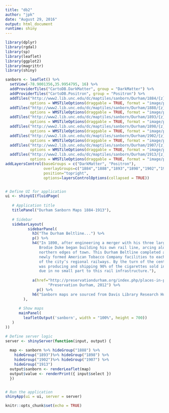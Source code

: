 ```yaml
---
title: "db2"
author: "jpk"
date: "August 29, 2016"
output: html_document
runtime: shiny
---
```

```r
library(dplyr)  
library(rgdal)   
library(sp)     
library(leaflet)  
library(ggplot2)
library(magrittr)
library(shiny)

sanborn <- leaflet() %>%
  setView(-78.9001356,35.9954795, 16) %>%
  addProviderTiles("CartoDB.DarkMatter", group = "DarkMatter") %>%
  addProviderTiles("CartoDB.Positron", group = "Positron") %>%
  addTiles("http://www2.lib.unc.edu/dc/maptiles/sanborn/Durham/1884/{z}/{x}/{y}.png",
           options = WMSTileOptions(draggable = TRUE, format = "image/png", opacity = 0.75), group = "1884") %>% 
  addTiles("http://www2.lib.unc.edu/dc/maptiles/sanborn/Durham/1888/{z}/{x}/{y}.png",
           options = WMSTileOptions(draggable = TRUE, format = "image/png", opacity = 0.75), group = "1888") %>% 
  addTiles("http://www2.lib.unc.edu/dc/maptiles/sanborn/Durham/1893/{z}/{x}/{y}.png",
           options = WMSTileOptions(draggable = TRUE, format = "image/png", opacity = 0.75), group = "1893") %>% 
  addTiles("http://www2.lib.unc.edu/dc/maptiles/sanborn/Durham/1898/{z}/{x}/{y}.png",
           options = WMSTileOptions(draggable = TRUE, format = "image/png", opacity = 0.75), group = "1898") %>% 
  addTiles("http://www2.lib.unc.edu/dc/maptiles/sanborn/Durham/1902/{z}/{x}/{y}.png",
           options = WMSTileOptions(draggable = TRUE, format = "image/png", opacity = 0.75), group = "1902") %>% 
  addTiles("http://www2.lib.unc.edu/dc/maptiles/sanborn/Durham/1907/{z}/{x}/{y}.png",
           options = WMSTileOptions(draggable = TRUE, format = "image/png", opacity = 0.75), group = "1907") %>% 
  addTiles("http://www2.lib.unc.edu/dc/maptiles/sanborn/Durham/1913/{z}/{x}/{y}.png",
           options = WMSTileOptions(draggable = TRUE, format = "image/png", opacity = 0.75), group = "1913") %>% 
addLayersControl(baseGroups = c("DarkMatter", "Positron"), 
                 overlayGroups=c("1884","1888","1893","1898","1902","1907","1913"), 
                 position="topright", 
                 options=layersControlOptions(collapsed = TRUE)) 


# Define UI for application 
ui <- shinyUI(fluidPage(
   
   # Application title
   titlePanel("Durham Sanborn Maps 1884-1913"),
   
   # Sidebar  
   sidebarLayout(
          sidebarPanel(
            h3("The Durham Beltline...") %>% 
            p() %>% 
            h4("In 1890, after engineering a merger with his three largest competitors, 
               Brodie Duke began building his own rail line, arcing along the western and 
               northern edges of town. This Durham Beltline completed a loop linking the 
               newly formed American Tobacco Company facilities to each other and to both 
               of the city’s regional railways. By the turn of the century, American Tobacco 
               was producing and shipping 90% of the cigarettes sold in the United States, 
               due in no small part to this rail infrastructure."), 
          
            a(href="http://preservationdurham.org/index.php/places-in-peril-2012-durham-beltline-railway/",
                   "Preservation Durham, 2012") %>% 
              p() %>% 
            h6("Sanborn maps are sourced from Davis Library Research Hub, University of North Carolina at Chapel Hill.")    
        ),
      
      # Show maps
      mainPanel(
        leafletOutput('sanborn', width = "100%", height = 700))
   )
))

# Define server logic 
server <- shinyServer(function(input, output) {
   
  map <- sanborn %>% hideGroup("1888") %>% 
    hideGroup("1893")%>% hideGroup("1898") %>% 
    hideGroup("1902")%>% hideGroup("1907") %>%
    hideGroup("1913")
  output$sanborn <- renderLeaflet(map)
  output$value <- renderPrint({ input$select })
  })


# Run the application 
shinyApp(ui = ui, server = server)


```

```r
knitr::opts_chunk$set(echo = TRUE)
```




